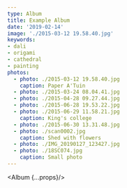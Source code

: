 ---
type: Album
title: Example Album
date: '2019-02-14'
image: './2015-03-12 19.58.40.jpg'
keywords:
- dali
- origami
- cathedral
- painting
photos:
  - photo: ./2015-03-12 19.58.40.jpg
    caption: Paper A'Tuin
  - photo: ./2015-03-24 08.04.41.jpg
  - photo: ./2015-04-28 09.27.44.jpg
  - photo: ./2015-06-28 19.53.22.jpg
  - photo: ./2015-06-29 11.58.21.jpg
    caption: King's college
  - photo: ./2015-06-30 13.31.48.jpg
  - photo: ./scan0002.jpg
    caption: Shed with flowers
  - photo: ./IMG_20190127_123427.jpg
  - photo: ./18SC074.jpg
    caption: Small photo
---

<Album {...props}/>